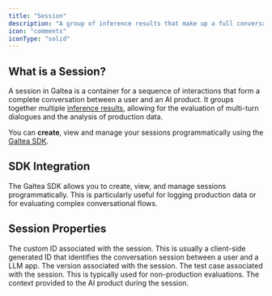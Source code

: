 ```yaml
---
title: "Session"
description: "A group of inference results that make up a full conversation"
icon: "comments"
iconType: "solid"
---
```



## What is a Session?

A session in Galtea is a container for a sequence of interactions that form a complete conversation between a user and an AI product. It groups together multiple [inference results](/concepts/product/version/session/inference-result), allowing for the evaluation of multi-turn dialogues and the analysis of production data.

You can **create**, view and manage your sessions programmatically using the [Galtea SDK](/sdk/api/session/service).

## SDK Integration

The Galtea SDK allows you to create, view, and manage sessions programmatically. This is particularly useful for logging production data or for evaluating complex conversational flows.

<SDKSessionServiceCard />

## Session Properties

<ResponseField name="Custom ID" type="Text" required>
  The custom ID associated with the session.
  This is usually a client-side generated ID that identifies the conversation session between a user and a LLM app.
</ResponseField>

<ResponseField name="Version" type="Version" required>
  The version associated with the session.
</ResponseField>

<ResponseField name="Test Case" type="Test Case" optional>
  The test case associated with the session. This is typically used for non-production evaluations.
</ResponseField>

<ResponseField name="Context" type="Text" optional>
  The context provided to the AI product during the session.
</ResponseField>
